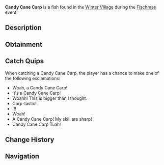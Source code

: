 {{FishInfobox
|image          = Candy Cane Carp.png
|rarity         = Limited
|event          = Fischmas
|sea            = First Sea
|location       = [[Fischmas]]
|sublocation    = 
|sources        = Basic Present, Fishing Rod, Supreme Present, Unique Present
|radar_location = 
|xp             = 85
|weather        = 
|time           = Day
|season         = Winter
|bait           = Peppermint Worm
|base_weight    = 5
|base_value     = 75
|weight_range   = 4
|base_chance    = 60
|base_resil     = 70
}}
'''Candy Cane Carp''' is a {{Rarity|Limited}} fish found in the [[Winter Village]] during the [[Fischmas]] event.

== Description ==
{{Description|Candy Cane Carps are an interesting Fischmas fish. They exhibit coloration like that of a candy cane, as well as having a bunch of candy canes sticking out all round their body. They also taste like peppermint!|Bestiary Entry}}

== Obtainment ==
{{Description|Only can be caught during Fischmas24.|Bestiary Hint}}
{{Fish Availability|
Fischmas/Winter Village
|top_rods      = 
Astralhook Rod\171310.58\0;
Ethereal Prism Rod\170158.71\0;
Leviathan's Fang Rod\165784.62\25284.53;
No-Life Rod\165536.19\18932.36;
Seraphic Rod\164257.75\18786.15;
Kraken Rod\138703.45\23581.84;
Training Rod\146891.67\19225.27;
Nocturnal Rod\109959.88\71880.93;
Challenger's Rod\163173.31\18662.12;
Free Spirit Rod\153801.39\16623.1;
Depthseeker Rod\152266.57\14666.3;
Verdant Shear Rod\151486.64\16058.04;
Avalanche Rod\150617.28\13149.45;
Rod Of The Forgotten Fang\150003.94\17155.94;
Trident Rod\149199.69\13331.69;
Blazebringer Rod\149186.85\17062.5;
Zeus Rod\143743.2\16013.75;
Volcanic Rod\140361.49\12152.71;
Rod Of The Depths\136264.23\15584.53;
Rod Of The Exalted One\130092.48\16812.69;
Steady Rod\82289.78\6693.94
|recommended   = Ethereal Prism Rod
}}

== Catch Quips ==
When catching a Candy Cane Carp, the player has a chance to make one of the following exclamations:
* Woah, a Candy Cane Carp!
* It's a Candy Cane Carp!
* Woahh! This is bigger than I thought.
* Carp-tastic!
* !!!
* Woah!
* A Candy Cane Carp! My skill are sharp!
* Candy Cane Carp Tuah!

== Change History ==
{{Change History|{{subst:Current Version}}}}

== Navigation ==
{{Fish Navbox|Fischmas}}